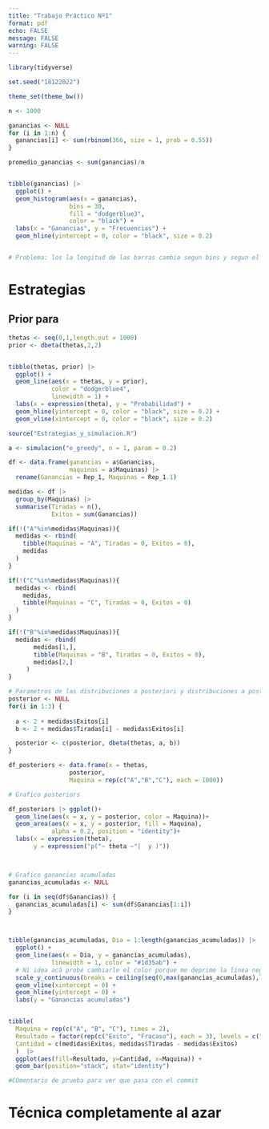 ```yaml
---
title: "Trabajo Práctico Nº1"
format: pdf
echo: FALSE
message: FALSE
warning: FALSE
---
```


```r


library(tidyverse)
```



```r
set.seed("18122022")

theme_set(theme_bw())

```


```r

n <- 1000

ganancias <- NULL
for (i in 1:n) {
  ganancias[i] <- sum(rbinom(366, size = 1, prob = 0.55))
}

promedio_ganancias <- sum(ganancias)/n


tibble(ganancias) |>  
  ggplot() + 
  geom_histogram(aes(x = ganancias), 
                 bins = 30, 
                 fill = "dodgerblue3",
                 color = "black") + 
  labs(x = "Ganancias", y = "Frecuencias") +
  geom_hline(yintercept = 0, color = "black", size = 0.2)


# Problema: los la longitud de las barras cambia segun bins y segun el espacio que tiene para graficarse

```


# Estrategias


## Prior para \theta
```r
thetas <- seq(0,1,length.out = 1000)
prior <- dbeta(thetas,2,2)


tibble(thetas, prior) |>  
  ggplot() + 
  geom_line(aes(x = thetas, y = prior), 
            color = "dodgerblue4", 
            linewidth = 1) + 
  labs(x = expression(theta), y = "Probabilidad") +
  geom_hline(yintercept = 0, color = "black", size = 0.2) +
  geom_vline(xintercept = 0, color = "black", size = 0.2)
```

```r
source("Estrategias_y_simulacion.R")

a <- simulacion("e_greedy", n = 1, param = 0.2)

df <- data.frame(ganancias = a$Ganancias,
                 maquinas = a$Maquinas) |> 
  rename(Ganancias = Rep_1, Maquinas = Rep_1.1)

medidas <- df |>
  group_by(Maquinas) |> 
  summarise(Tiradas = n(),
            Exitos = sum(Ganancias))

if(!("A"%in%medidas$Maquinas)){
  medidas <- rbind(
    tibble(Maquinas = "A", Tiradas = 0, Exitos = 0),
    medidas
  )
}

if(!("C"%in%medidas$Maquinas)){
  medidas <- rbind(
    medidas,
    tibble(Maquinas = "C", Tiradas = 0, Exitos = 0)
  )
}

if(!("B"%in%medidas$Maquinas)){
  medidas <- rbind(
       medidas[1,],
       tibble(Maquinas = "B", Tiradas = 0, Exitos = 0),
       medidas[2,]
     )
}

# Parametros de las distribuciones a posteriori y distribuciones a posterior
posterior <- NULL
for(i in 1:3) {
  
  a <- 2 + medidas$Exitos[i]
  b <- 2 + medidas$Tiradas[i] - medidas$Exitos[i]

  posterior <- c(posterior, dbeta(thetas, a, b))
}

df_posteriors <- data.frame(x = thetas,
                 posterior,
                 Maquina = rep(c("A","B","C"), each = 1000))

# Grafico posteriors

df_posteriors |> ggplot()+ 
  geom_line(aes(x = x, y = posterior, color = Maquina))+
  geom_area(aes(x = x, y = posterior, fill = Maquina), 
            alpha = 0.2, position = "identity")+
  labs(x = expression(theta), 
       y = expression("p("~ theta ~"|  y )"))



# Grafico ganancias acumuladas
ganancias_acumuladas <- NULL

for (i in seq(df$Ganancias)) {
  ganancias_acumuladas[i] <- sum(df$Ganancias[1:i])
}



tibble(ganancias_acumuladas, Dia = 1:length(ganancias_acumuladas)) |>  
  ggplot() + 
  geom_line(aes(x = Dia, y = ganancias_acumuladas), 
            linewidth = 1, color = "#1d35ab") +
  # Ni idea acá probé cambiarle el color porque me deprime la linea negra esta
  scale_y_continuous(breaks = ceiling(seq(0,max(ganancias_acumuladas),length.out = 10)))+
  geom_vline(xintercept = 0) + 
  geom_hline(yintercept = 0) + 
  labs(y = "Ganancias acumuladas")


tibble(
  Maquina = rep(c("A", "B", "C"), times = 2),
  Resultado = factor(rep(c("Exito", "Fracaso"), each = 3), levels = c("Exito", "Fracaso")),
  Cantidad = c(medidas$Exitos, medidas$Tiradas - medidas$Exitos)
  )  |>  
  ggplot(aes(fill=Resultado, y=Cantidad, x=Maquina)) + 
  geom_bar(position="stack", stat="identity")

```



```r
#COmentario de prueba para ver que pasa con el commit
```



# Técnica completamente al azar




